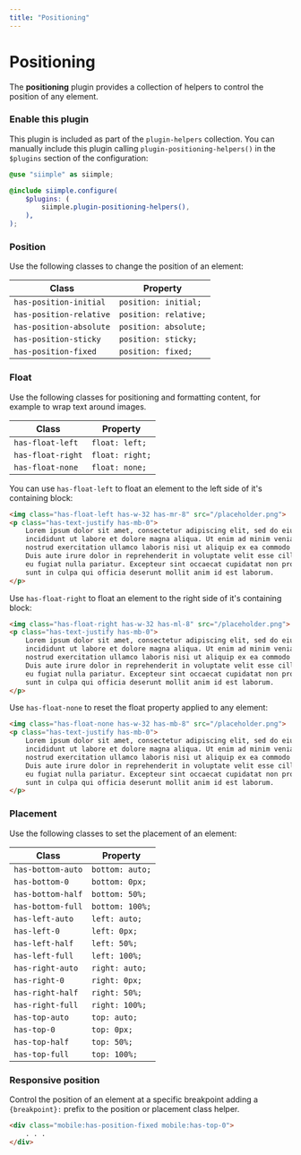 ```yaml
---
title: "Positioning"
---
```


# Positioning

The **positioning** plugin provides a collection of helpers to control the position of any element.

### Enable this plugin

This plugin is included as part of the `plugin-helpers` collection. You can manually include this plugin calling `plugin-positioning-helpers()` in the `$plugins` section of the configuration:

```scss
@use "siimple" as siimple;

@include siimple.configure(
    $plugins: (
        siimple.plugin-positioning-helpers(),
    ),
);
```


### Position 

Use the following classes to change the position of an element:

| Class | Property | 
|-------|----------|
| `has-position-initial`  | `position: initial;` |
| `has-position-relative` | `position: relative;` |
| `has-position-absolute` | `position: absolute;` |
| `has-position-sticky`   | `position: sticky;` |
| `has-position-fixed`    | `position: fixed;` |


### Float

Use the following classes for positioning and formatting content, for example to wrap text around images.

| Class | Property | 
|-------|----------|
| `has-float-left`  | `float: left;` |
| `has-float-right` | `float: right;` |
| `has-float-none`  | `float: none;` |


You can use `has-float-left` to float an element to the left side of it's containing block:

```html live=true bg=blue-200 color=blue-700 padding=12
<img class="has-float-left has-w-32 has-mr-8" src="/placeholder.png">
<p class="has-text-justify has-mb-0">
    Lorem ipsum dolor sit amet, consectetur adipiscing elit, sed do eiusmod tempor 
    incididunt ut labore et dolore magna aliqua. Ut enim ad minim veniam, quis 
    nostrud exercitation ullamco laboris nisi ut aliquip ex ea commodo consequat. 
    Duis aute irure dolor in reprehenderit in voluptate velit esse cillum dolore 
    eu fugiat nulla pariatur. Excepteur sint occaecat cupidatat non proident, 
    sunt in culpa qui officia deserunt mollit anim id est laborum.
</p>
```

Use `has-float-right` to float an element to the right side of it's containing block:

```html live=true bg=blue-200 color=blue-700 padding=12
<img class="has-float-right has-w-32 has-ml-8" src="/placeholder.png">
<p class="has-text-justify has-mb-0">
    Lorem ipsum dolor sit amet, consectetur adipiscing elit, sed do eiusmod tempor 
    incididunt ut labore et dolore magna aliqua. Ut enim ad minim veniam, quis 
    nostrud exercitation ullamco laboris nisi ut aliquip ex ea commodo consequat. 
    Duis aute irure dolor in reprehenderit in voluptate velit esse cillum dolore 
    eu fugiat nulla pariatur. Excepteur sint occaecat cupidatat non proident, 
    sunt in culpa qui officia deserunt mollit anim id est laborum.
</p>
```

Use `has-float-none` to reset the float property applied to any element:

```html live=true bg=blue-200 color=blue-700 padding=12
<img class="has-float-none has-w-32 has-mb-8" src="/placeholder.png">
<p class="has-text-justify has-mb-0">
    Lorem ipsum dolor sit amet, consectetur adipiscing elit, sed do eiusmod tempor 
    incididunt ut labore et dolore magna aliqua. Ut enim ad minim veniam, quis 
    nostrud exercitation ullamco laboris nisi ut aliquip ex ea commodo consequat. 
    Duis aute irure dolor in reprehenderit in voluptate velit esse cillum dolore 
    eu fugiat nulla pariatur. Excepteur sint occaecat cupidatat non proident, 
    sunt in culpa qui officia deserunt mollit anim id est laborum.
</p>
```


### Placement

Use the following classes to set the placement of an element:

| Class | Property |
|-------|----------|
| `has-bottom-auto` | `bottom: auto;` |
| `has-bottom-0`    | `bottom: 0px;`  |
| `has-bottom-half` | `bottom: 50%;`  |
| `has-bottom-full` | `bottom: 100%;` |
| `has-left-auto`   | `left: auto;` |
| `has-left-0`      | `left: 0px;`  |
| `has-left-half`   | `left: 50%;`  |
| `has-left-full`   | `left: 100%;` |
| `has-right-auto`  | `right: auto;` |
| `has-right-0`     | `right: 0px;`  |
| `has-right-half`  | `right: 50%;`  |
| `has-right-full`  | `right: 100%;` |
| `has-top-auto`    | `top: auto;` |
| `has-top-0`       | `top: 0px;`  |
| `has-top-half`    | `top: 50%;`  |
| `has-top-full`    | `top: 100%;` |



### Responsive position

Control the position of an element at a specific breakpoint adding a `{breakpoint}:` prefix to the position or placement class helper.

```html
<div class="mobile:has-position-fixed mobile:has-top-0">
    . . .
</div>
```

